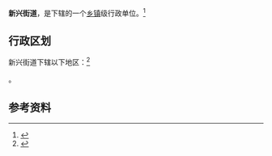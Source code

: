 {{中国乡级行政区|61/04/04/003/000}}

'''新兴街道'''，是{{PRC admin/fullname|61/04/04/003/000|3}}下辖的一个[[乡镇|乡镇]]级行政单位。<ref>{{PRC admin/ref sgc|{{PRC admin/parent|61/04/04/003/000}}}}</ref>

== 行政区划 ==

新兴街道下辖以下地区：<ref>{{PRC admin/ref sgc|61/04/04/003/000}}</ref>

{{PRC admin/children|61/04/04/003/000}}。

== 参考资料 ==

{{reflist}}

{{行政区划小作品}}
{{PRC admin/navcat|61/04/04/003/000}}